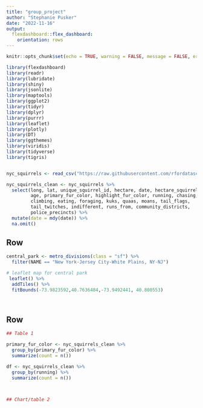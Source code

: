 ```yaml
---
title: "group_project"
author: "Stephanie Pusker"
date: "2022-11-16"
output: 
  flexdashboard::flex_dashboard:
    orientation: rows
---
```


```r
knitr::opts_chunk$set(echo = TRUE, warning = FALSE, message = FALSE, error = FALSE)
```

```r
library(flexdashboard)
library(readr)
library(lubridate)
library(shiny)
library(jsonlite)
library(maptools)
library(ggplot2)
library(tidyr)
library(dplyr)
library(purrr)
library(leaflet)
library(plotly)
library(DT)
library(ggthemes)
library(viridis)
library(tidyverse)
library(tigris)


nyc_squirrels <- read_csv("https://raw.githubusercontent.com/rfordatascience/tidytuesday/master/data/2019/2019-10-29/nyc_squirrels.csv")

nyc_squirrels_clean <- nyc_squirrels %>% 
  select(long, lat, unique_squirrel_id, hectare, date, hectare_squirrel_number,
         age, primary_fur_color, highlight_fur_color, running, chasing,
         climbing, eating, foraging, kuks, quaas, moans, tail_flags,
         tail_twitches, indifferent, runs_from, community_districts,
         police_precincts) %>% 
  mutate(date = mdy(date)) %>% 
  na.omit()

```

Row {data-width=650, data-height=200}
-----------------------------------------------------------------------
```r

central_park <- metro_divisions(class = "sf") %>% 
  filter(NAME == "New York-Jersey City-White Plains, NY-NJ")

# leaflet map for central park
 leaflet() %>% 
  addTiles() %>% 
  fitBounds(-73.9823592,40.7636484,-73.9492441, 40.800553)

 
```

Row {.tabset .tabset-fade}
-----------------------------------------------------------------------
```r

## Table 1

primary_fur_color <- nyc_squirrels_clean %>%
  group_by(primary_fur_color) %>% 
  summarize(count = n())

df <- nyc_squirrels_clean %>%
  group_by(running) %>% 
  summarize(count = n())



## Chart/table 2

```


